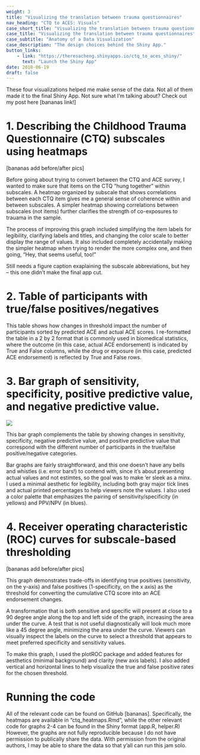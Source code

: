 ```yaml
---
weight: 3
title: "Visualizing the translation between trauma questionnaires"
nav_heading: "CTQ to ACES: Visuals"
case_short_title: "Visualizing the translation between trauma questionnaires"
case_title: "Visualizing the translation between trauma questionnaires"
case_subtitle: "Anatomy of a Data Visualization"
case_description: "The design choices behind the Shiny App."
button_links:
    - link: "https://theresacheng.shinyapps.io/ctq_to_aces_shiny/"
      text: "Launch the Shiny App"
date: 2018-06-19
draft: false
---
```


These four visualizations helped me make sense of the data. Not all of them made it to the final Shiny App. Not sure what I'm talking about? Check out my post here [bananas link!]

# 1. Describing the Childhood Trauma Questionnaire (CTQ) subscales using heatmaps

[bananas add before/after pics]

Before going about trying to convert between the CTQ and ACE survey, I wanted to make sure that items on the CTQ "hung together" within subscales. A heatmap organized by subscale that shows correlations between each CTQ item gives me a general sense of coherence within and between subscales. A simpler heatmap showing correlations between subscales (not items) further clarifies the strength of co-exposures to trauama in the sample. 

The process of improving this graph included simplifying the item labels for legibility, clarifying labels and titles, and changing the color scale to better display the range of values. It also included completely accidentally making the simpler heatmap when trying to render the more complex one, and then going, "Hey, that seems useful, too!" 

Still needs a figure caption exaplaining the subscale abbreviations, but hey -- this one didn't make the final app cut.

# 2. Table of participants with true/false positives/negatives

This table shows how changes in threshold impact the number of participants sorted by predicted ACE and actual ACE scores. I re-formatted the table in a 2 by 2 format that is commonly used in biomedical statistics, where the outcome (in this case, actual ACE endorsement) is indicated by True and False columns, while the drug or exposure (in this case, predicted ACE endorsement) is reflected by True and False rows.

# 3. Bar graph of sensitivity, specificity, positive predictive value, and negative predictive value. 

![](graph_3_before_after.jpg)

This bar graph complements the table by showing changes in sensitivity, specificity, negative predictive value, and positive predictive value that correspond with the different number of participants in the true/false positive/negative categories.

Bar graphs are fairly straightforward, and this one doesn't have any bells and whistles (i.e. error bars!) to contend with, since it's about presenting actual values and not estimtes, so the goal was to make 'er sleek as a minx. I used a minimal aesthetic for legibility, including both gray major tick lines and actual printed percentages to help viewers note the values. I also used a color palette that emphasizes the pairing of sensitivity/specificity (in yellows) and PPV/NPV (in blues).

# 4. Receiver operating characteristic (ROC) curves for subscale-based thresholding

[bananas add before/after pics]

This graph demonstrates trade-offs in identifying true positives (sensitivity, on the y-axis) and false positives (1-specificity, on the x axis) as the threshold for converting the cumulative CTQ score into an ACE endorsement changes. 

A transformation that is both sensitive and specific will present at close to a 90 degree angle along the top and left side of the graph, increasing the area under the curve. A test that is not useful diagnostically will look much more like a 45 degree angle, minimizing the area under the curve. Viewers can visually inspect the labels on the curve to select a threshold that appears to meet preferred specificity and sensitivity values.

To make this graph, I used the plotROC package and added features for aesthetics (minimal background) and clarity (new axis labels). I also added vertical and horizontal lines to help visualize the true and false positive rates for the chosen threshold. 


# Running the code
All of the relevant code can be found on GitHub [bananas]. Specifically, the heatmaps are available in "ctq_heatmaps.Rmd", while the other relevant code for graphs 2-4 can be found in the Shiny format (app.R, helper.R) However, the graphs are not fully reproducible because I do not have permission to publically share the data. With permission from the original authors, I may be able to share the data so that y'all can run this jam solo. 